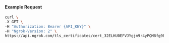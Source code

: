 
#### Example Request

```bash
curl \
-X GET \
-H "Authorization: Bearer {API_KEY}" \
-H "Ngrok-Version: 2" \
https://api.ngrok.com/tls_certificates/cert_32ELHU0EFVJYgjm9r4yPQM8fg9E
```
